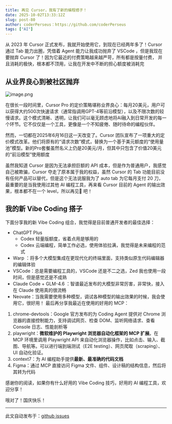 ```yaml
---
title: 再见 Cursor，我有了新的编程搭子！
date: 2025-10-02T13:33:12Z
slug: post-80
author: coderPerseus：https://github.com/coderPerseus
tags: ["AI"]
---
```


从 2023 年 Cursor 正式发布，我就开始使用它，到现在已经两年多了！Cursor 通过 Tab 能力出圈，凭借着 Agent 能力让我成功抛弃了 VSCode ，但是我现在要抛弃 Cursor 了！因为它最近的付费策略越来越严苛，所有都是按量付费， 并且消耗的极快，根本都不顶用，让我在开发中不断的担心额度被消耗完

## 从业界良心到被社区抛弃

![image.png](https://blog-1304565468.cos.ap-shanghai.myqcloud.com/typora/20251002203050.png)

在很长一段时间里，Cursor Pro 的定价策略堪称业界良心：每月20美元，用户可以获得大约500次快速请求（通常指调用GPT-4等前沿模型），以及不限次数的较慢请求。这个模式清晰、透明，让我们可以毫无顾虑地将AI融入到日常开发的每一个环节。它不仅仅是一个工具，更像是一个不知疲倦、随时待命的编程伙伴。

然而，一切都在2025年6月16日这一天改变了。Cursor 团队宣布了一项重大的定价模式改革。他们将原有的“请求次数”模式，替换为一个基于美元额度的“使用量池”模型。新的Pro套餐虽然名义上仍是20美元/月，但其中只包含了价值20美元的“前沿模型”使用额度

虽然我知道 Cursor 是因为无法承担巨额的 API 成本，但是作为普通用户，我感觉自己被欺骗，Cursor 夺走了原本属于我的权益，虽然 Cursor 的 Tab 功能目前没有任何产品可以替代，但是这个无法说服我为了 auto tab 为它每月支付 20 刀，最重要的是当我使用过其他 AI 编程工具，再来看 Cursor 目前的 Agent 的输出效果，根本都不在一个 level，所以再见👋 吧！

## 我的新 Vibe Coding 搭子

下面分享我的新 Vibe Coding 组合，我觉得是目前普通开发者的最佳选择：
- ChatGPT Plus
	- Codex 轻量版额度，省着点用是够用的
	- Codex 云端编程，简单工作必选，使用体验拉满，我觉得是未来编程的范式
- Warp ：将多个大模型集成在更现代化的终端里面，支持类似原生代码编辑器的编辑体验
- VSCode：总是需要编程工具的，VSCode 还是不二之选，Zed 我也使用一段时间，但是感觉还是不成熟
- Claude Code + GLM-4.6 ：智谱最近发布的大模型非常厉害，非常快，接入在 Claude 使用真的很流畅
- Neovate：当我需要使用多种模型，调试各种模型的输出效果的时候，我会使用它，很好用！
最后再分享我最近在使用的好用的 MCP：
1. chrome-devtools：Google 官方发布的为 Coding Agent 提供对 Chrome 浏览器的直接控制能力，支持调试网页、检查 DOM、监听网络请求、查看 Console 日志、性能剖析等
2. playwright：**微软维护的 Playwright 浏览器自动化框架的 MCP 扩展**。在 MCP 环境里调用 Playwright API 来自动化浏览器操作，比如点击、输入、截图、导航等。可以进行端到端测试（E2E testing）、网页爬取（scraping）、UI 自动化验证。
3. context7：为 AI 编程助手提供**最新、最准确的代码文档**
4. Figma：通过 MCP 直接访问 Figma 文件、组件、设计稿的结构信息，然后将其转为代码


感谢你的阅读，如果你有什么好用的 Vibe Coding 技巧，好用的 AI 编程工具，欢迎分享！

哦对了！国庆快乐！

---
此文自动发布于：<a href="https://github.com/coderPerseus/blog/issues/80" target="_blank">github issues</a>
